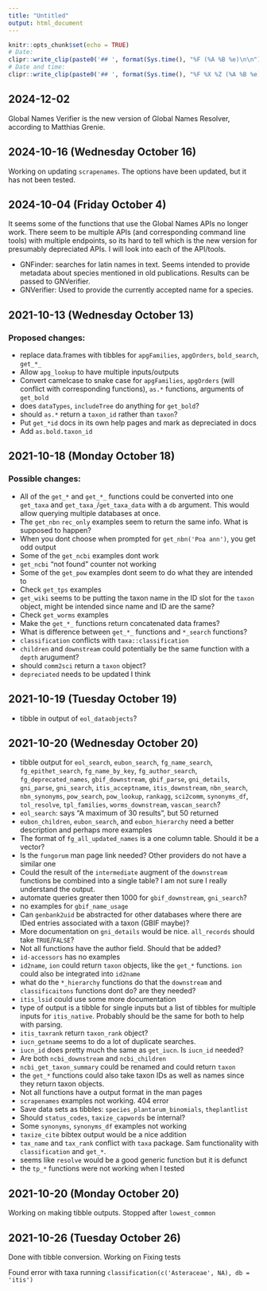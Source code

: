 ```yaml
---
title: "Untitled"
output: html_document
---
```


```r
knitr::opts_chunk$set(echo = TRUE)
# Date: 
clipr::write_clip(paste0('## ', format(Sys.time(), "%F (%A %B %e)\n\n")))
# Date and time:
clipr::write_clip(paste0('## ', format(Sys.time(), "%F %X %Z (%A %B %e)\n\n")))
```

## 2024-12-02

Global Names Verifier is the new version of Global Names Resolver, according to Matthias Grenie.

## 2024-10-16 (Wednesday October 16)

Working on updating `scrapenames`.
The options have been updated, but it has not been tested.

## 2024-10-04 (Friday October  4)

It seems some of the functions that use the Global Names APIs no longer work. 
There seem to be multiple APIs (and corresponding command line tools) with multiple endpoints, so its hard to tell which is the new version for presumably depreciated APIs.
I will look into each of the API/tools.

* GNFinder: searches for latin names in text. Seems intended to provide metadata about species mentioned in old publications. Results can be passed to GNVerifier.
* GNVerifier: Used to provide the currently accepted name for a species. 

## 2021-10-13 (Wednesday October 13)

### Proposed changes: 

* replace data.frames with tibbles for `apgFamilies`, `apgOrders`, `bold_search`, `get_*_`
* Allow `apg_lookup` to have multiple inputs/outputs
* Convert camelcase to snake case for `apgFamilies`, `apgOrders` (will conflict with corresponding functions), `as.*` functions, arguments of `get_bold`
* does `dataTypes`, `includeTree` do anything for `get_bold`?
* should `as.*` return a `taxon_id` rather than `taxon`?
* Put `get_*id` docs in its own help pages and mark as depreciated in docs
* Add `as.bold.taxon_id`

## 2021-10-18 (Monday October 18)

### Possible changes: 

* All of the `get_*` and `get_*_` functions could be converted into one `get_taxa` and `get_taxa_`/`get_taxa_data` with a `db` argument. This would allow querying multiple databases at once.
* The `get_nbn` `rec_only` examples seem to return the same info. What is supposed to happen?
* When you dont choose when prompted for `get_nbn('Poa ann')`, you get odd output
* Some of the `get_ncbi` examples dont work
* `get_ncbi` "not found" counter not working
* Some of the `get_pow` examples dont seem to do what they are intended to
* Check `get_tps` examples
* `get_wiki` seems to be putting the taxon name in the ID slot for the `taxon` object, might be intended since name and ID are the same?
* Check `get_worms` examples
* Make the `get_*_` functions return concatenated data frames?
* What is difference between `get_*_` functions and `*_search` functions?
* `classification` conflicts with `taxa::classification`
* `children` and `downstream` could potentially be the same function with a `depth` arugument?
* should `comm2sci` return a `taxon` object?
* `depreciated` needs to be updated I think


## 2021-10-19 (Tuesday October 19)

* tibble in output of `eol_dataobjects`?



## 2021-10-20 (Wednesday October 20)

* tibble output for `eol_search`, `eubon_search`, `fg_name_search`, `fg_epithet_search`, `fg_name_by_key`, `fg_author_search`, `fg_deprecated_names`, `gbif_downstream`, `gbif_parse`, `gni_details`, `gni_parse`, `gni_search`, `itis_acceptname`, `itis_downstream`, `nbn_search`, `nbn_synonyms`, `pow_search`, `pow_lookup`, `rankagg`, `sci2comm`, `synonyms_df`, `tol_resolve`, `tpl_families`, `worms_downstream`, `vascan_search`?
* `eol_search`: says "A maximum of 30 results", but 50 returned
* `eubon_children`, `eubon_search`, and `eubon_hierarchy` need a better description and perhaps more examples
* The format of `fg_all_updated_names` is a one column table. Should it be a vector?
* Is the `fungorum` man page link needed? Other providers do not have a similar one
* Could the result of the `intermediate` augment of the `downstream` functions be combined into a single table? I am not sure I really understand the output.
* automate queries greater then 1000 for `gbif_downstream`, `gni_search`?
* no examples for `gbif_name_usage`
* Can `genbank2uid` be abstracted for other databases where there are IDed entries associated with a taxon (GBIF maybe)?
* More documentation on `gni_details` would be nice. `all_records` should take `TRUE`/`FALSE`?
* Not all functions have the author field. Should that be added?
* `id-accessors` has no examples
* `id2name`, `ion`  could return `taxon` objects, like the `get_*` functions. `ion` could also be integrated into `id2name`
* what do the `*_hierarchy` functions do that the `downstream` and `classificaitons` functions dont do? are they needed?
* `itis_lsid` could use some more documentation
* type of output is a tibble for single inputs but a list of tibbles for multiple inputs for `itis_native`. Probably should be the same for both to help with parsing.
* `itis_taxrank` return `taxon_rank` object?
* `iucn_getname` seems to do a lot of duplicate searches.
* `iucn_id` does pretty much the same as `get_iucn`. Is `iucn_id` needed?
* Are both `ncbi_downstream` and `ncbi_children` 
* `ncbi_get_taxon_summary` could be renamed and could return `taxon`
* the `get_*` functions could also take taxon IDs as well as names since they return taxon objects.
* Not all functions have a output format in the man pages
* `scrapenames` examples not working. 404 error
* Save data sets as tibbles: `species_plantarum_binomials`, `theplantlist`
* Should `status_codes`, `taxize_capwords` be internal?
* Some `synonyms`, `synonyms_df` examples not working
* `taxize_cite` bibtex output would be a nice addition
* `tax_name` and `tax_rank` conflict with `taxa` package. Sam functionality with `classification` and `get_*`.
* seems like `resolve` would be a good generic function but it is defunct
* the `tp_*` functions were not working when I tested


## 2021-10-20 (Monday October 20)

Working on making tibble outputs. Stopped after `lowest_common`


## 2021-10-26 (Tuesday October 26)

Done with tibble conversion. Working on Fixing tests

Found error with taxa running `classification(c('Asteraceae', NA), db = 'itis')`

